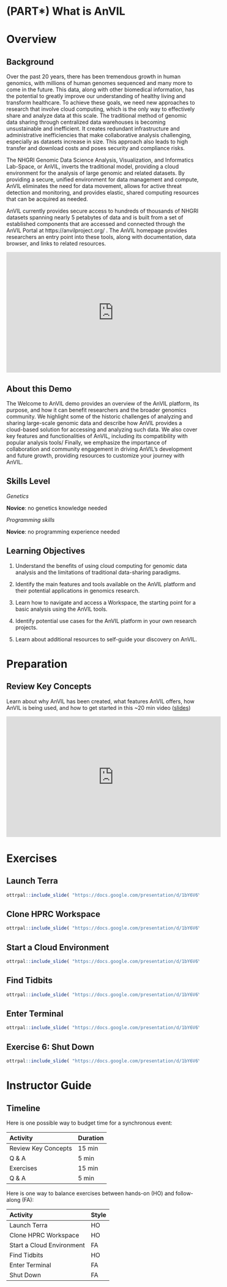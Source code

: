 
# (PART\*) What is AnVIL {-}   

# Overview

## Background

Over the past 20 years, there has been tremendous growth in human genomics, with millions of human genomes sequenced and many more to come in the future. This data, along with other biomedical information, has the potential to greatly improve our understanding of healthy living and transform healthcare. To achieve these goals, we need new approaches to research that involve cloud computing, which is the only way to effectively share and analyze data at this scale. The traditional method of genomic data sharing through centralized data warehouses is becoming unsustainable and inefficient. It creates redundant infrastructure and administrative inefficiencies that make collaborative analysis challenging, especially as datasets increase in size. This approach also leads to high transfer and download costs and poses security and compliance risks.

The NHGRI Genomic Data Science Analysis, Visualization, and Informatics Lab-Space, or AnVIL, inverts the traditional model, providing a cloud environment for the analysis of large genomic and related datasets. By providing a secure, unified environment for data management and compute, AnVIL eliminates the need for data movement, allows for active threat detection and monitoring, and provides elastic, shared computing resources that can be acquired as needed. 

AnVIL currently provides secure access to hundreds of thousands of NHGRI datasets spanning nearly 5 petabytes of data and is built from a set of established components that are accessed and connected through the AnVIL Portal at https://anvilproject.org/ . The AnVIL homepage provides researchers an entry point into these tools, along with documentation, data browser, and links to related resources. 

<iframe width="560" height="315" src="https://www.youtube.com/embed/XC5qzj-yZb8" title="YouTube video player" frameborder="0" allow="accelerometer; autoplay; clipboard-write; encrypted-media; gyroscope; picture-in-picture" allowfullscreen></iframe>

## About this Demo

The Welcome to AnVIL demo provides an overview of the AnVIL platform, its purpose, and how it can benefit researchers and the broader genomics community. We highlight some of the historic challenges of analyzing and sharing large-scale genomic data and describe how AnVIL provides a cloud-based solution for accessing and analyzing such data. We also cover key features and functionalities of AnVIL, including its compatibility with popular analysis tools/ Finally, we emphasize the importance of collaboration and community engagement in driving AnVIL's development and future growth, providing resources to customize your journey with AnVIL.

## Skills Level

::: {.notice}
_Genetics_

**Novice**: no genetics knowledge needed

_Programming skills_

**Novice**: no programming experience needed
:::

## Learning Objectives

1. Understand the benefits of using cloud computing for genomic data analysis and the limitations of traditional data-sharing paradigms.

1. Identify the main features and tools available on the AnVIL platform and their potential applications in genomics research.

1. Learn how to navigate and access a Workspace, the starting point for a basic analysis using the AnVIL tools.

1. Identify potential use cases for the AnVIL platform in your own research projects.

1. Learn about additional resources to self-guide your discovery on AnVIL.

# Preparation

## Review Key Concepts

Learn about why AnVIL has been created, what features AnVIL offers, how AnVIL is being used, and how to get started in this ~20 min video ([slides](https://docs.google.com/presentation/d/1wTcGBM-ZOo7SmyR7x_BCvau2bBig01Er59s4lXb1Bg4))

<iframe width="560" height="315" src="https://www.youtube.com/embed/fcMUU7NrEeM" title="YouTube video player" frameborder="0" allow="accelerometer; autoplay; clipboard-write; encrypted-media; gyroscope; picture-in-picture; web-share" allowfullscreen></iframe>

# Exercises

## Launch Terra

```r
ottrpal::include_slide( "https://docs.google.com/presentation/d/1bY6V6YTMmmBtw-xiiMlVeB-KbvHE3p33R4JHTkaxcwU/edit#slide=id.g24303c0c340_0_0" )
```

## Clone HPRC Workspace

```r
ottrpal::include_slide( "https://docs.google.com/presentation/d/1bY6V6YTMmmBtw-xiiMlVeB-KbvHE3p33R4JHTkaxcwU/edit#slide=id.g24f58a64a6b_0_1" )
```

## Start a Cloud Environment

```r
ottrpal::include_slide( "https://docs.google.com/presentation/d/1bY6V6YTMmmBtw-xiiMlVeB-KbvHE3p33R4JHTkaxcwU/edit#slide=id.g24f58a64a6b_0_26" )
```

## Find Tidbits

```r
ottrpal::include_slide( "https://docs.google.com/presentation/d/1bY6V6YTMmmBtw-xiiMlVeB-KbvHE3p33R4JHTkaxcwU/edit#slide=id.g24f58a64a6b_0_53" )
```

## Enter Terminal

```r
ottrpal::include_slide( "https://docs.google.com/presentation/d/1bY6V6YTMmmBtw-xiiMlVeB-KbvHE3p33R4JHTkaxcwU/edit#slide=id.g24f58a64a6b_0_109" )
```

## Exercise 6: Shut Down

```r
ottrpal::include_slide( "https://docs.google.com/presentation/d/1bY6V6YTMmmBtw-xiiMlVeB-KbvHE3p33R4JHTkaxcwU/edit#slide=id.g24f58a64a6b_0_181" )
```

# Instructor Guide

## Timeline

Here is one possible way to budget time for a synchronous event:

| Activity | Duration |
| :-- | :-- |
| Review Key Concepts | 15 min |
| Q & A | 5 min |
| Exercises | 15 min |
| Q & A | 5 min |

Here is one way to balance exercises between hands-on (HO) and follow-along (FA):

| Activity | Style |
| :-- | :-- |
| Launch Terra | HO |
| Clone HPRC Workspace | HO |
| Start a Cloud Environment | FA |
| Find Tidbits | HO |
| Enter Terminal | FA |
| Shut Down | FA |

